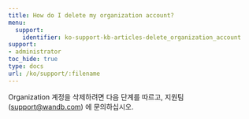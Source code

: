 ---
title: How do I delete my organization account?
menu:
  support:
    identifier: ko-support-kb-articles-delete_organization_account
support:
- administrator
toc_hide: true
type: docs
url: /ko/support/:filename
---

Organization 계정을 삭제하려면 다음 단계를 따르고, 지원팀 (support@wandb.com) 에 문의하십시오.
